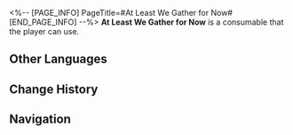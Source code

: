 <%-- [PAGE_INFO]
PageTitle=#At Least We Gather for Now#
[END_PAGE_INFO] --%>
{{Consumable Infobox
|id          = 408638
|image       = Item At Least We Gather for Now.png{{subst:void|<!--$UPLOAD:<<SpriteOutput/ItemFigures/408638.png>-<Item At Least We Gather for Now.png>-<Consumable Icons>>-->}}
|type        = Attack Consumables
|rarity      = 3
|effect      = Upon use, immediately regenerates Energy for all allies equal to 30% of their Max Energy, and increases their ATK by 16% for the next battle.
|description = As fresh as glass, sweet as a dream... or perhaps bitter as bark. When each Nameless receives this mixed drink, they have no idea what fate awaits them. Even if they exchange cups, the taste remains the same &mdash; the car lights drape down like a curtain, concealing the stars outside. They exchange silent glances and finally clink glasses.
|effectType  = 
|effectType2 = 
|effectType3 = 
|recipe      = 
|source1     = [["Shush's" Counter]]
|source2     = 
|source3     = 
}}
{{Description|''"Each star is like a lighthouse. Distant, only touching through their light..."''}}
'''At Least We Gather for Now''' is a consumable that the player can use.

==Other Languages==
{{Other Languages
|en   = At Least We Gather for Now
|zhs  = 至少此刻相聚
|zht  = 至少此刻相聚
|ja   = せめて今この一時を共に
|ko   = 적어도 이 순간은 함께
|es   = Al menos ahora estamos reunidos
|fr   = Au moins nous voilà réunis
|ru   = Хотя бы все мы тут собрались
|th   = อย่างน้อยได้เจอกัน
|vi   = Ít Nhất Lúc Này Tụ Họp Cùng Nhau
|de   = Zumindest sind wir nun hier versammelt
|id   = At Least We Gather for Now
|pt   = Pelo Menos Nos Reunimos Agora
}}

==Change History==
{{Change History|2.7}}

==Navigation==
{{Consumable Navbox}}